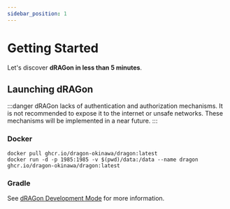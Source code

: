 ```yaml
---
sidebar_position: 1
---
```


# Getting Started

Let's discover **dRAGon in less than 5 minutes**.

## Launching dRAGon
:::danger
    dRAGon lacks of authentication and authorization mechanisms. It is not recommended to expose it to the internet or unsafe networks.
    These mechanisms will be implemented in a near future.
:::

<WIPS />

### Docker
```shell
docker pull ghcr.io/dragon-okinawa/dragon:latest
docker run -d -p 1985:1985 -v $(pwd)/data:/data --name dragon ghcr.io/dragon-okinawa/dragon:latest
```

### Gradle
See [dRAGon Development Mode](/docs/contributing/launch-dragon-dev) for more information.
